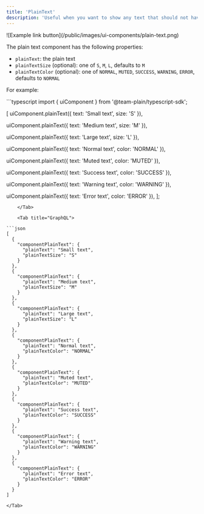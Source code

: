 ```yaml
---
title: 'PlainText'
description: 'Useful when you want to show any text that should not have any formatting (is not Markdown). If you want markdown please use [Text](/ui-components/text).'
---
```


<Frame>![Example link button](/public/images/ui-components/plain-text.png)</Frame>

The plain text component has the following properties:

- `plainText`: the plain text
- `plainTextSize` (optional): one of `S`, `M`, `L`, defaults to `M`
- `plainTextColor` (optional): one of `NORMAL`, `MUTED`, `SUCCESS`, `WARNING`, `ERROR`, defaults to `NORMAL`

For example:

<Tabs>
    <Tab title="Typescript SDK">
```typescript
import { uiComponent } from '@team-plain/typescript-sdk';
 
[
  uiComponent.plainText({ text: 'Small text', size: 'S' }),
 
  uiComponent.plainText({ text: 'Medium text', size: 'M' }),
 
  uiComponent.plainText({ text: 'Large text', size: 'L' }),
 
  uiComponent.plainText({ text: 'Normal text', color: 'NORMAL' }),
 
  uiComponent.plainText({ text: 'Muted text', color: 'MUTED' }),
 
  uiComponent.plainText({ text: 'Success text', color: 'SUCCESS' }),
 
  uiComponent.plainText({ text: 'Warning text', color: 'WARNING' }),
 
  uiComponent.plainText({ text: 'Error text', color: 'ERROR' }),
];
```
    </Tab>

    <Tab title="GraphQL">

```json
[
  {
    "componentPlainText": {
      "plainText": "Small text",
      "plainTextSize": "S"
    }
  },
  {
    "componentPlainText": {
      "plainText": "Medium text",
      "plainTextSize": "M"
    }
  },
  {
    "componentPlainText": {
      "plainText": "Large text",
      "plainTextSize": "L"
    }
  },
  {
    "componentPlainText": {
      "plainText": "Normal text",
      "plainTextColor": "NORMAL"
    }
  },
  {
    "componentPlainText": {
      "plainText": "Muted text",
      "plainTextColor": "MUTED"
    }
  },
  {
    "componentPlainText": {
      "plainText": "Success text",
      "plainTextColor": "SUCCESS"
    }
  },
  {
    "componentPlainText": {
      "plainText": "Warning text",
      "plainTextColor": "WARNING"
    }
  },
  {
    "componentPlainText": {
      "plainText": "Error text",
      "plainTextColor": "ERROR"
    }
  }
]
```

    </Tab>

</Tabs>
